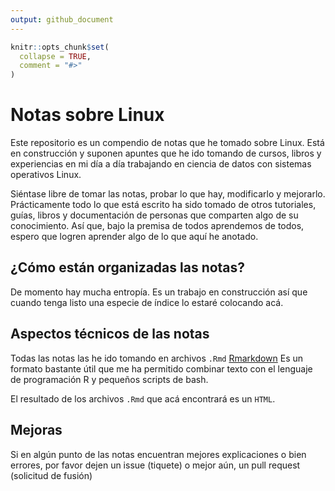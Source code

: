 ```yaml
---
output: github_document
---
```


<!-- README.md is generated from README.Rmd. Please edit that file -->

```r
knitr::opts_chunk$set(
  collapse = TRUE,
  comment = "#>"
)
```

# Notas sobre Linux 

<!-- badges: start -->
<!-- badges: end -->

Este repositorio es un compendio de notas que he tomado sobre Linux. Está en 
construcción y suponen apuntes que he ido tomando de cursos, libros y experiencias
en mi día a día trabajando en ciencia de datos con sistemas operativos Linux.

Siéntase libre de tomar las notas, probar lo que hay, modificarlo y mejorarlo.
Prácticamente todo lo que está escrito ha sido tomado de otros tutoriales, guías,
libros y documentación de personas que comparten algo de su conocimiento. Así 
que, bajo la premisa de todos aprendemos de todos, espero que logren aprender
algo de lo que aquí he anotado.

## ¿Cómo están organizadas las notas?

De momento hay mucha entropía. Es un trabajo en construcción así que cuando
tenga listo una especie de índice lo estaré colocando acá.

## Aspectos técnicos de las notas

Todas las notas las he ido tomando en archivos `.Rmd` [Rmarkdown](https://bookdown.org/yihui/rmarkdown/)
Es un formato bastante útil que me ha permitido combinar texto con el lenguaje
de programación R y pequeños scripts de bash.

El resultado de los archivos `.Rmd` que acá encontrará es un `HTML`. 

## Mejoras

Si en algún punto de las notas encuentran mejores explicaciones o bien errores,
por favor dejen un issue (tiquete) o mejor aún, un pull request (solicitud de
fusión)
